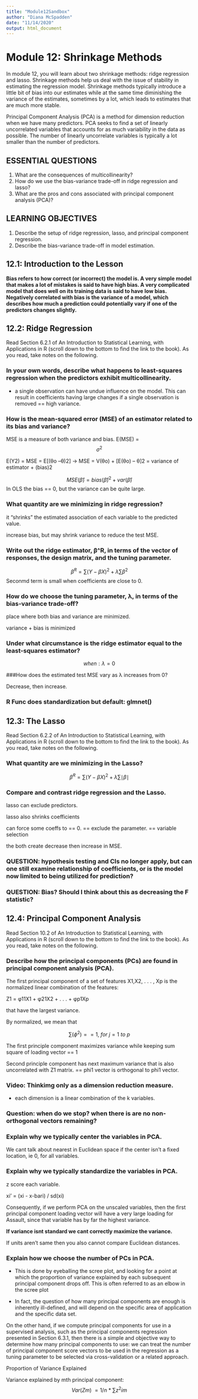 ```yaml
---
title: "Module12Sandbox"
author: "Diana McSpadden"
date: "11/14/2020"
output: html_document
---
```


# Module 12: Shrinkage Methods

In module 12, you will learn about two shrinkage methods: ridge regression and lasso. Shrinkage methods help us deal with the issue of stability in estimating the regression model. Shrinkage methods typically introduce a little bit of bias into our estimates while at the same time diminishing the variance of the estimates, sometimes by a lot, which leads to estimates that are much more stable.
 
Principal Component Analysis (PCA) is a method for dimension reduction when we have many predictors. PCA seeks to find a set of linearly uncorrelated variables that accounts for as much variability in the data as possible. The number of linearly uncorrelate variables is typically a lot smaller than the number of predictors.


## ESSENTIAL QUESTIONS
1. What are the consequences of multicollinearity?
2. How do we use the bias-variance trade-off in ridge regression and lasso?
3. What are the pros and cons associated with principal component analysis (PCA)?

## LEARNING OBJECTIVES
1. Describe the setup of ridge regression, lasso, and principal component regression.
2. Describe the bias-variance trade-off in model estimation.

## 12.1: Introduction to the Lesson

**Bias refers to how correct (or incorrect) the model is. A very simple model that makes a lot of mistakes is said to have high bias. A very complicated model that does well on its training data is said to have low bias. Negatively correlated with bias is the variance of a model, which describes how much a prediction could potentially vary if one of the predictors changes slightly. **

## 12.2: Ridge Regression
Read Section 6.2.1 of An Introduction to Statistical Learning, with Applications in R (scroll down to the bottom to find the link to the book). As you read, take notes on the following.
 
### In your own words, describe what happens to least-squares regression when the predictors exhibit multicollinearity. 

* a single observation can have undue influence on the model. This can result in coefficients having large changes if a single observation is removed == high variance.


### How is the mean-squared error (MSE) of an estimator related to its bias and variance? 

MSE is a measure of both variance and bias. E(MSE) = $$\sigma^2$$

E(Y2) = MSE = E[(θo –θ)2] → MSE = V(θo) + [E(θo) – θ]2 = variance of estimator + (bias)2


$$MSE(\hat{\beta}) = bias(\hat{\beta})^2 + var(\hat{\beta})$$
In OLS  the bias == 0, but the variance can be quite large.


### What quantity are we minimizing in ridge regression? 

it "shrinks" the estimated association of each variable to the predicted value.

increase bias, but may shrink variance to reduce the test MSE.

### Write out the ridge estimator, β^R, in terms of the vector of responses, the design matrix, and the tuning parameter. 

$$\beta^R = \sum{(Y - \beta X)^2} + \lambda \sum{\beta^2}$$
Seconmd term is small when coefficients are close to 0.


### How do we choose the tuning parameter, λ, in terms of the bias-variance trade-off? 

place where both bias and variance are minimized.

variance + bias is minimized

### Under what circumstance is the ridge estimator equal to the least-squares estimator?

$$ when:  \lambda = 0$$

###How does the estimated test MSE vary as λ increases from 0?

Decrease, then increase.


### R Func does standardization but default: glmnet()

## 12.3: The Lasso
Read Section 6.2.2 of An Introduction to Statistical Learning, with Applications in R (scroll down to the bottom to find the link to the book). As you read, take notes on the following.
 
### What quantity are we minimizing in the Lasso? 

$$\beta^R = \sum{(Y - \beta X)^2} + \lambda \sum{\mid{\beta}\mid}$$

### Compare and contrast ridge regression and the Lasso.

lasso can exclude predictors.

lasso also shrinks coefficients

can force some coeffs to == 0. == exclude the parameter. == variable selection

the both create decrease then increase in MSE.

### QUESTION: hypothesis testing and CIs no longer apply, but can one still examine relationship of coefficients, or is the model now limited to being utilized for prediction?

### QUESTION: Bias? Should I think about this as decreasing the F statistic?


## 12.4: Principal Component Analysis
Read Section 10.2 of An Introduction to Statistical Learning, with Applications in R (scroll down to the bottom to find the link to the book). As you read, take notes on the following.
 
### Describe how the principal components (PCs) are found in principal component analysis (PCA). 

The first principal component of a set of features X1,X2, . . . , Xp is the normalized linear combination of the features:

Z1 = φ11X1 + φ21X2 + . . . + φp1Xp


that have the largest variance.

By normalized, we mean that

$$\sum(\phi^2) == 1, \  for\ j = 1\ to\ p$$

The first principle component maximizes variance while keeping sum square of loading vector == 1

Second principle component has next maximum variance that is also uncorrelated with Z1 matrix. == phi1 vector is orthogonal to phi1 vector.


### Video: Thinkimg only as a dimension reduction measure.

* each dimension is a linear combination of the k variables.


### Question: when do we stop? when there is are no non-orthogonal vectors remaining? 


### Explain why we typically center the variables in PCA. 

We cant talk about nearest in Euclidean space if the center isn't a fixed location, ie 0, for all variables.

### Explain why we typically standardize the variables in PCA. 

z score each variable.

xi' = (xi - x-bari) / sd(xi)

Consequently, if we perform PCA on the unscaled variables, then
the first principal component loading vector will have a very large loading
for Assault, since that variable has by far the highest variance.

**If variance isnt standard we cant correctly maximize the variance.**

If units aren't same then you also cannot compare Euclidean distances.


### Explain how we choose the number of PCs in PCA. 

* This is done by eyeballing the scree plot, and
looking for a point at which the proportion of variance explained by each
subsequent principal component drops off. This is often referred to as an
elbow in the scree plot

* In fact, the question of how many principal components
are enough is inherently ill-defined, and will depend on the specific
area of application and the specific data set.

On the other hand, if we compute principal components for use in a
supervised analysis, such as the principal components regression presented
in Section 6.3.1, then there is a simple and objective way to determine how
many principal components to use: we can treat the number of principal
component score vectors to be used in the regression as a tuning parameter
to be selected via cross-validation or a related approach.



Proportion of Variance Explained


Variance explained by mth principal component:
$$Var(Z\scriptstyle m \textstyle) \  =  1/n  \ * \ \sum{z^2 \scriptstyle im}$$



